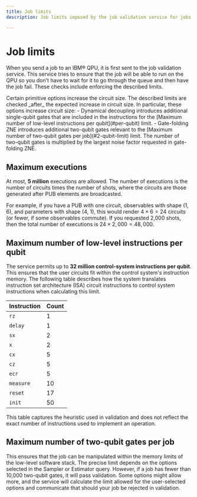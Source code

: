```yaml
---
title: Job limits
description: Job limits imposed by the job validation service for jobs sent to IBM QPUs.

---
```

# Job limits

When you send a job to an IBM&reg; QPU, it is first sent to the job validation service.  This service tries to ensure that the job will be able to run on the QPU so you don't have to wait for it to go through the queue and then have the job fail.  These checks include enforcing the described limits.

<Admonition type="note">
Certain primitive options increase the circuit size.  The described limits are checked _after_ the expected increase in circuit size. In particular, these options increase circuit size:
  - Dynamical decoupling introduces additional single-qubit gates that are included in the instructions for the [Maximum number of low-level instructions per qubit](#per-qubit) limit.
  - Gate-folding ZNE introduces additional two-qubit gates relevant to the [Maximum number of two-qubit gates per job](#2-qubit-limit) limit. The number of two-qubit gates is multiplied by the largest noise factor requested in gate-folding ZNE.
</Admonition>

<span id="max-shots"></span>
## Maximum executions

At most, **5 million** executions are allowed.  The number of executions is the number of circuits times the number of shots, where the circuits are those generated after PUB elements are broadcasted.

For example, if you have a PUB with one circuit, observables with shape (1, 6), and parameters with shape (4, 1), this would render $4 \times 6 = 24$ circuits (or fewer, if some observables commute). If you requested 2,000 shots, then the total number of executions is $24 \times 2,000 = 48,000$.

<span id="per-qubit"></span>
## Maximum number of low-level instructions per qubit

The service permits up to **32 million control-system instructions per qubit**. This ensures that the user circuits fit within the control system's instruction memory.  The following table describes how the system translates instruction set architecture (ISA) circuit instructions to control system instructions when calculating this limit.

| Instruction | Count |
|-------------|-------|
| `rz`          | 1     |
| `delay`       | 1     |
| `sx`          | 2     |
| `x`           | 2     |
| `cx`          | 5     |
| `cz`          | 5     |
| `ecr`         | 5     |
| `measure`     | 10    |
| `reset`       | 17    |
| `init`        | 50    |

<Admonition type="note">
  This table captures the heuristic used in validation and does not reflect the exact number of instructions used to implement an operation.
</Admonition>

<span id="2-qubit-limit"></span>
## Maximum number of two-qubit gates per job

This ensures that the job can be manipulated within the memory limits of the low-level software stack. The precise limit depends on the options selected in the Sampler or Estimator query. However, if a job has fewer than 10,000 two-qubit gates, it will pass validation. Some options might allow more, and the service will calculate the limit allowed for the user-selected options and communicate that should your job be rejected in validation.